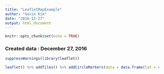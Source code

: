 ---
title: "LeafletMapExample"
author: "Gavin Kim"
date: "2016-12-27"
output: html_document
---

```{r setup, include=FALSE}
knitr::opts_chunk$set(echo = TRUE)
```

### Created data : December 27, 2016

```{r leafletMap}
suppressWarnings(library(leaflet))

leaflet() %>% addTiles() %>% addCircleMarkers(data = data.frame(lat = c(39.305556, 39.305556), lng = c(-76.589347, -76.527275)), radius = 30) %>% addRectangles(lng1 = -76.588347, lat1 = 39.300556, lng2 = -76.528275, lat2 = 39.283556)
```

